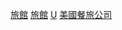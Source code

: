 {{Commonscat|Hotels in the United States}}
[[Category:美國旅遊|旅館]]
[[Category:美國建築物|旅館]]
[[Category:各國旅館|U]]
[[Category:美國餐旅公司|]]